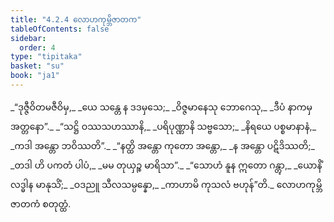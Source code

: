 ```yaml
---
title: "4.2.4 လောဟကုမ္ဘိဇာတက"
tableOfContents: false
sidebar:
  order: 4
type: "tipitaka"
basket: "su"
book: "ja1"
---
```



<DynamicBreadcrumb />

<Division number="53" book="ja1" e="ch" v="22" p="100">

<Paragraph number="950" type="verses" book="ja1">
_“ဒုဇ္ဇီဝိတမဇီဝိမှ,_  
_ယေ သန္တေ န ဒဒမှသေ;_  
_ဝိဇ္ဇမာနေသု ဘောဂေသု,_  
_ဒီပံ နာကမှ အတ္တနော”._  

</Paragraph>

</Division>
<Division number="54" book="ja1" e="ch" v="22" p="100">

<Paragraph number="951" type="verses" book="ja1">
_“သဋ္ဌိ ဝဿသဟဿာနိ,_  
_ပရိပုဏ္ဏာနိ သဗ္ဗသော;_  
_နိရယေ ပစ္စမာနာနံ,_  
_ကဒါ အန္တော ဘဝိဿတိ”._  

</Paragraph>

</Division>
<Division number="55" book="ja1" e="ch" v="22" p="100">

<Paragraph number="952" type="verses" book="ja1">
_“နတ္ထိ အန္တော ကုတော အန္တော,_  
_န အန္တော ပဋိဒိဿတိ;_  
_တဒါ ဟိ ပကတံ ပါပံ,_  
_မမ တုယှဉ္စ မာရိသာ”._  

</Paragraph>

</Division>
<Division number="56" book="ja1" e="ch" v="22" p="100">

<Paragraph number="953" type="verses" book="ja1">
_“သောဟံ နူန ဣတော ဂန္တွာ,_  
_ယောနိံ လဒ္ဓါန မာနုသိံ;_  
_ဝဒညူ သီလသမ္ပန္နော,_  
_ကာဟာမိ ကုသလံ ဗဟုန်”တိ._  


</Paragraph>
</Division>

<Paragraph number="954" type="center" book="ja1">
လောဟကုမ္ဘိဇာတကံ စတုတ္ထံ.
</Paragraph>